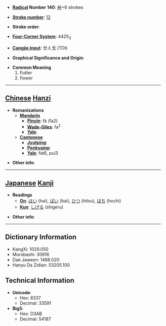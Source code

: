 * '''[[Wiktionary:Chinese radical index| Radical]] Number 140''': [[Wiktionary:Chinese radical index 艸|艸]]+6 strokes

* '''[[Wiktionary:Chinese total strokes index|Stroke number]]''': [[Wiktionary:Chinese total strokes index 12|12]]

* '''Stroke order''': 

* '''[[Wiktionary:Chinese four corner index|Four-Corner System]]''': 4425<sub>3</sub>

* '''[[Wiktionary:Chinese Cangjie index|Cangjie input]]''': 廿人戈 (TOI)

* '''Graphical Significance and Origin''': 

* '''Common Meaning'''
*#flutter
*# flower


----

== [[Chinese]] [[Hanzi]] ==

* '''Romanizations'''
** '''[[Mandarin]]'''
*** '''[[Pinyin]]''': fá (fa2)
*** '''[[Wade-Giles]]''': fa<sup>2</sup>
*** '''[[Yale]]''': 
** '''[[Cantonese]]'''
*** '''[[Jyutping]]''':
*** '''[[Penkyamp]]''': 
*** '''[[Yale]]''': fat6, pui3

* '''Other info''': 

----

== [[Japanese]] [[Kanji]] ==

* '''Readings'''
** '''[[On]]''': [[はい]] (hai), [[ばい]] (bai), [[ひつ]] (hitsu), [[ほち]] (hochi)
** '''[[Kun]]''': [[しげる]] (shigeru)

* '''Other info''':  

----

== Dictionary Information ==

* KangXi: 1029.050
* Morobashi: 30916
* Dae Jaweon: 1488.020
* Hanyu Da Zidian: 53205.100

== Technical Information ==

* '''Unicode''':
** Hex: 8337
** Decimal: 33591
* '''Big5''':
** Hex: D3AB
** Decimal: 54187